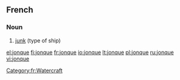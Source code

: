 ==French==

===Noun===
{{fr-noun|f}}

# [[junk]] (type of ship)

[[Category:fr:Watercraft]]

[[el:jonque]]
[[fi:jonque]]
[[fr:jonque]]
[[io:jonque]]
[[lt:jonque]]
[[pl:jonque]]
[[ru:jonque]]
[[vi:jonque]]